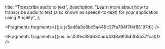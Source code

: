   title: "Transcribe audio to text",
  description: "Learn more about how to transcribe audio to text (also known as speech-to-text) for your application using Amplify",
};






<Fragments fragments={{js: js5ad8a9c8bc5a449c37fa784f7f4f65197d}} />



<Fragments fragments={{ios: ios0dfec39d630adb43f8a9f3bbfb5b37fca0}} />
